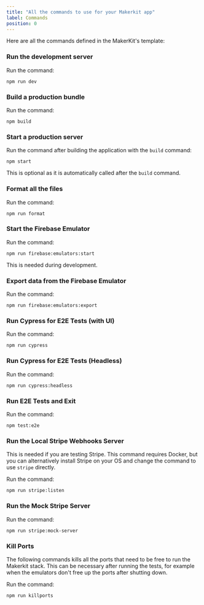 ```yaml
---
title: "All the commands to use for your Makerkit app"
label: Commands
position: 0
---
```


Here are all the commands defined in the MakerKit's template:

### Run the development server

Run the command:

```
npm run dev
```

### Build a production bundle

Run the command:

```
npm build
```

### Start a production server

Run the command after building the application with the `build` command:

```
npm start
```

This is optional as it is automatically called after the `build` command.

### Format all the files

Run the command:

```
npm run format
```

### Start the Firebase Emulator

Run the command:

```
npm run firebase:emulators:start
```

This is needed during development.

### Export data from the Firebase Emulator

Run the command:

```
npm run firebase:emulators:export
```

### Run Cypress for E2E Tests (with UI)

Run the command:

```
npm run cypress
```

### Run Cypress for E2E Tests (Headless)

Run the command:

```
npm run cypress:headless
```

### Run E2E Tests and Exit

Run the command:

```
npm test:e2e
```

### Run the Local Stripe Webhooks Server

This is needed if you are testing Stripe. This command requires Docker, but you can alternatively install Stripe on your OS and change the command to use `stripe` directly.

Run the command:

```
npm run stripe:listen
```

### Run the Mock Stripe Server

Run the command:

```
npm run stripe:mock-server
```

### Kill Ports

The following commands kills all the ports that need to be free to run the Makerkit stack. This can be necessary after running the tests, for example when the emulators don't free up the ports after shutting down.

Run the command:

```
npm run killports
```
